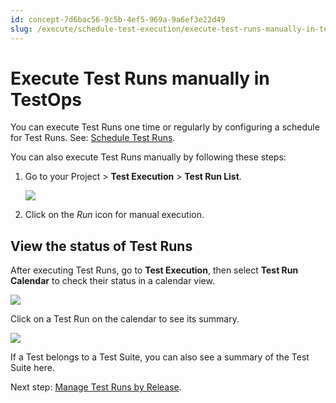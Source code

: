 ```yaml
---
id: concept-7d6bac56-9c5b-4ef5-969a-9a6ef3e22d49
slug: /execute/schedule-test-execution/execute-test-runs-manually-in-testops
---
```


# Execute Test Runs manually in TestOps

You can execute Test Runs one time or regularly by configuring a schedule for Test Runs. See: [Schedule Test Runs](/execute/schedule-test-execution/schedule-test-runs-in-testops).

You can also execute Test Runs manually by following these steps:

1.  Go to your Project &gt; **Test Execution** &gt; **Test Run List**.

    <img src="https://github.com/katalon-studio/docs-images/raw/master/katalon-analytics/docs/testops-revamp-june-execute-test-runs-by-trigger/test-run-manual-mode-button.png" />

2.  Click on the *Run* icon for manual execution.


## View the status of Test Runs

After executing Test Runs, go to **Test Execution**, then select **Test Run Calendar** to check their status in a calendar view.

<img src="https://github.com/katalon-studio/docs-images/raw/master/katalon-analytics/docs/testops-revamp-june-schedule-test-runs/test-runs-page-after-scheduling-test-run.png" />

Click on a Test Run on the calendar to see its summary.

<img src="https://github.com/katalon-studio/docs-images/raw/master/katalon-analytics/docs/testops-revamp-june-schedule-test-runs/detail-of-test-run-after-clicking-it-on-calendar.png" />

If a Test belongs to a Test Suite, you can also see a summary of the Test Suite here.

Next step: [Manage Test Runs by Release](/plan/create-and-edit-releases-in-testops).